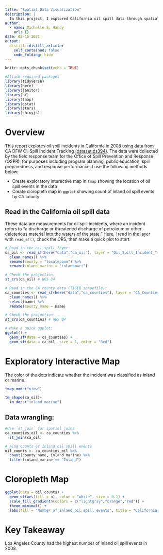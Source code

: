 ```yaml
---
title: "Spatial Data Visualization"
description: |
  In this project, I explored California oil spill data through spatial data visualization. Data source: Office of Spill Prevention and Response (OSPR), 2009.
author:
  - name: Michelle S. Handy
    url: {}
date: 02-15-2021
output:
  distill::distill_article:
    self_contained: false
    code_folding: hide
---
```



```r
knitr::opts_chunk$set(echo = TRUE)

#Attach required packages
library(tidyverse)
library(here)
library(janitor)
library(sf)
library(tmap)
library(gstat)
library(stars)
library(shinyjs)
```

# Overview

This report explores oil spill incidents in California in 2008 using data from CA DFW Oil Spill Incident Tracking [(dataset ds394)](https://map.dfg.ca.gov/metadata/ds0394.html). The data were collected by the field response team for the Office of Spill Prevention and Response (OSPR), for purposes including program planning, public education, spill preparedness, and response performance. I use the following methods below:

- Create exploratory interactive map in `tmap` showing the location of oil spill events in the data 
- Create cloropleth map in `ggplot` showing count of inland oil spill events by CA county

## Read in the California oil spill data

These data are measurements for oil spill incidents, where an incident refers to "a discharge or threatened discharge of petroleum or other deleterious material into the waters of the state." Here, I read in the layer with `read_sf()`, check the CRS, then make a quick plot to start.

```r
# Read in the oil spill layer:
ca_oil <- read_sf(here("data","ca_oil"), layer = "Oil_Spill_Incident_Tracking_%5Bds394%5D") %>% 
  clean_names() %>% 
  rename(county = "localecoun") %>% 
  rename(inland_marine = "inlandmari")

# Check the projection:
st_crs(ca_oil) # WGS 84

# Read in the CA county data (TIGER shapefile):
ca_counties <- read_sf(here("data","ca_counties"), layer = "CA_Counties_TIGER2016") %>% 
  clean_names() %>% 
  select(name) %>% 
  rename(county_name = name)

# Check the projection
st_crs(ca_counties) # WGS 84

# Make a quick ggplot:
ggplot() +
  geom_sf(data = ca_counties) +
  geom_sf(data = ca_oil, size = 1, color = "Red")

```

# Exploratory Interactive Map

The color of the dots indicate whether the incident was classified as inland or marine.

```r
tmap_mode("view")

tm_shape(ca_oil)+
  tm_dots("inland_marine")
```


## Data wrangling:

```r
#Use `st_join` for spatial joins
ca_counties_oil <- ca_counties %>% 
  st_join(ca_oil)

# Find counts of inland oil spill events
oil_counts <- ca_counties_oil %>% 
  count(county_name, inland_marine) %>% 
  filter(inland_marine == "Inland")

```

# Cloropleth Map

```r
ggplot(data = oil_counts) +
  geom_sf(aes(fill = n), color = "white", size = 0.1) +
  scale_fill_gradientn(colors = c("lightgray","orange","red")) +
  theme_minimal() +
  labs(fill = "Number of inland oil spill events", title = "California Oil Spill Incidents by County, 2008")
```

# Key Takeaway

Los Angeles County had the highest number of inland oil spill events in 2008.


